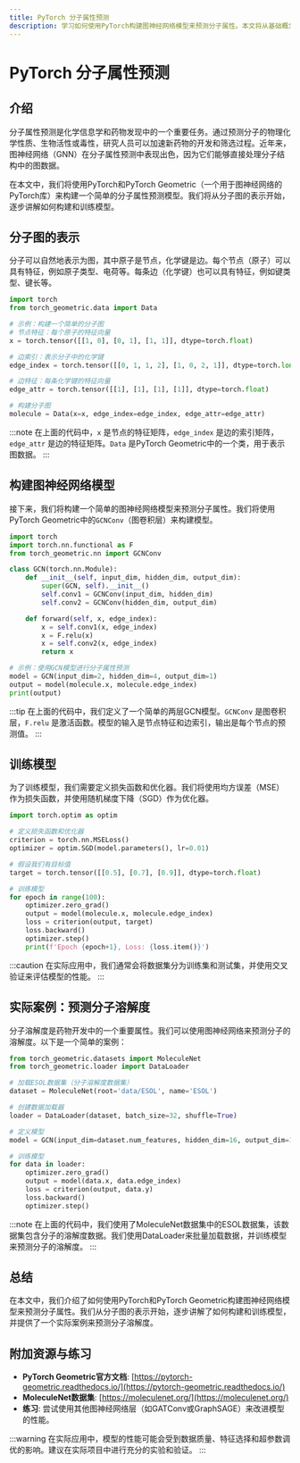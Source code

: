 ```yaml
---
title: PyTorch 分子属性预测
description: 学习如何使用PyTorch构建图神经网络模型来预测分子属性。本文将从基础概念开始，逐步讲解如何实现分子属性预测，并提供实际案例和代码示例。
---
```


# PyTorch 分子属性预测

## 介绍

分子属性预测是化学信息学和药物发现中的一个重要任务。通过预测分子的物理化学性质、生物活性或毒性，研究人员可以加速新药物的开发和筛选过程。近年来，图神经网络（GNN）在分子属性预测中表现出色，因为它们能够直接处理分子结构中的图数据。

在本文中，我们将使用PyTorch和PyTorch Geometric（一个用于图神经网络的PyTorch库）来构建一个简单的分子属性预测模型。我们将从分子图的表示开始，逐步讲解如何构建和训练模型。

## 分子图的表示

分子可以自然地表示为图，其中原子是节点，化学键是边。每个节点（原子）可以具有特征，例如原子类型、电荷等。每条边（化学键）也可以具有特征，例如键类型、键长等。

```python
import torch
from torch_geometric.data import Data

# 示例：构建一个简单的分子图
# 节点特征：每个原子的特征向量
x = torch.tensor([[1, 0], [0, 1], [1, 1]], dtype=torch.float)

# 边索引：表示分子中的化学键
edge_index = torch.tensor([[0, 1, 1, 2], [1, 0, 2, 1]], dtype=torch.long)

# 边特征：每条化学键的特征向量
edge_attr = torch.tensor([[1], [1], [1], [1]], dtype=torch.float)

# 构建分子图
molecule = Data(x=x, edge_index=edge_index, edge_attr=edge_attr)
```

:::note
在上面的代码中，`x` 是节点的特征矩阵，`edge_index` 是边的索引矩阵，`edge_attr` 是边的特征矩阵。`Data` 是PyTorch Geometric中的一个类，用于表示图数据。
:::

## 构建图神经网络模型

接下来，我们将构建一个简单的图神经网络模型来预测分子属性。我们将使用PyTorch Geometric中的`GCNConv`（图卷积层）来构建模型。

```python
import torch
import torch.nn.functional as F
from torch_geometric.nn import GCNConv

class GCN(torch.nn.Module):
    def __init__(self, input_dim, hidden_dim, output_dim):
        super(GCN, self).__init__()
        self.conv1 = GCNConv(input_dim, hidden_dim)
        self.conv2 = GCNConv(hidden_dim, output_dim)

    def forward(self, x, edge_index):
        x = self.conv1(x, edge_index)
        x = F.relu(x)
        x = self.conv2(x, edge_index)
        return x

# 示例：使用GCN模型进行分子属性预测
model = GCN(input_dim=2, hidden_dim=4, output_dim=1)
output = model(molecule.x, molecule.edge_index)
print(output)
```

:::tip
在上面的代码中，我们定义了一个简单的两层GCN模型。`GCNConv` 是图卷积层，`F.relu` 是激活函数。模型的输入是节点特征和边索引，输出是每个节点的预测值。
:::

## 训练模型

为了训练模型，我们需要定义损失函数和优化器。我们将使用均方误差（MSE）作为损失函数，并使用随机梯度下降（SGD）作为优化器。

```python
import torch.optim as optim

# 定义损失函数和优化器
criterion = torch.nn.MSELoss()
optimizer = optim.SGD(model.parameters(), lr=0.01)

# 假设我们有目标值
target = torch.tensor([[0.5], [0.7], [0.9]], dtype=torch.float)

# 训练模型
for epoch in range(100):
    optimizer.zero_grad()
    output = model(molecule.x, molecule.edge_index)
    loss = criterion(output, target)
    loss.backward()
    optimizer.step()
    print(f'Epoch {epoch+1}, Loss: {loss.item()}')
```

:::caution
在实际应用中，我们通常会将数据集分为训练集和测试集，并使用交叉验证来评估模型的性能。
:::

## 实际案例：预测分子溶解度

分子溶解度是药物开发中的一个重要属性。我们可以使用图神经网络来预测分子的溶解度。以下是一个简单的案例：

```python
from torch_geometric.datasets import MoleculeNet
from torch_geometric.loader import DataLoader

# 加载ESOL数据集（分子溶解度数据集）
dataset = MoleculeNet(root='data/ESOL', name='ESOL')

# 创建数据加载器
loader = DataLoader(dataset, batch_size=32, shuffle=True)

# 定义模型
model = GCN(input_dim=dataset.num_features, hidden_dim=16, output_dim=1)

# 训练模型
for data in loader:
    optimizer.zero_grad()
    output = model(data.x, data.edge_index)
    loss = criterion(output, data.y)
    loss.backward()
    optimizer.step()
```

:::note
在上面的代码中，我们使用了MoleculeNet数据集中的ESOL数据集，该数据集包含分子的溶解度数据。我们使用DataLoader来批量加载数据，并训练模型来预测分子的溶解度。
:::

## 总结

在本文中，我们介绍了如何使用PyTorch和PyTorch Geometric构建图神经网络模型来预测分子属性。我们从分子图的表示开始，逐步讲解了如何构建和训练模型，并提供了一个实际案例来预测分子溶解度。

## 附加资源与练习

- **PyTorch Geometric官方文档**: [https://pytorch-geometric.readthedocs.io/](https://pytorch-geometric.readthedocs.io/)
- **MoleculeNet数据集**: [https://moleculenet.org/](https://moleculenet.org/)
- **练习**: 尝试使用其他图神经网络层（如GATConv或GraphSAGE）来改进模型的性能。

:::warning
在实际应用中，模型的性能可能会受到数据质量、特征选择和超参数调优的影响。建议在实际项目中进行充分的实验和验证。
:::